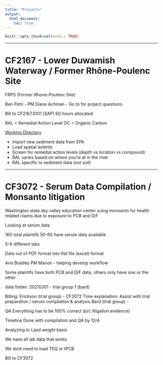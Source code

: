 ```yaml
---
title: "Projects"
output: 
  html_document:
    toc: true
---
```


```r
knitr::opts_chunk$set(echo = TRUE)
```

---

# CF2167 - Lower Duwamish Waterway / Former Rhône-Poulenc Site
FRPS (Former Rhone-Poulenc Site)

Ben Petri - PM
Diane Achman - Go to for project questions

Bill to CF2167.0101 (SAP)
60 hours allocated

RAL = Remedial Action Level
OC = Organic Carbon

[Working Directory](\\pfs1w\CF1100-CF3999\CF2167_BayerLDW_MC\Working_Files\DataMgmt\IDB\imports\20201207_load_PDI-PhI)

* Import new sediment data from EPA
* Load spatial extents
* Screen for remedial action levels (depth vs location vs compound)
* RAL varies based on where you're at in the river
* RAL specific to sediment data (not soil)


---

# CF3072 - Serum Data Compilation / Monsanto litigation

Washington state sky valley education center suing monsanto for health related claims due to exposure to PCB and D/F

Looking at serum data

160 total plaintifs
50-60 have serum data available

5-6 different labs

Data out of PDF format into flat file (excel) format


Ann Bradley PM
Manon - helping develop workflow

Some plaintifs have both PCB and D/F data, others only have one or the other


data folder: 20210301 - trial group 1 (bard)

Billing:
	Erickson (trial group) - CF3072
		Time explanation: Assist with trial preparation / serum compilation & analysis
	Bard (trial group) - 

QA
	Everything has to be 100% correct (b/c litigation evidence)

Timeline
	Done with compilation and QA by 12/4

Analyzing to Lipid weight basis

We have all lab data that exists

We dont need to load TEQ or tPCB

Bill to CF3072